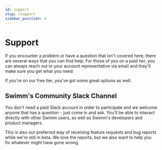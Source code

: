 ```yaml
---
id: support
slug: /support
sidebar_position: 4
---
```



# Support

If you encounter a problem or have a question that isn't covered here, there
are several ways that you can find help. For those of you on a paid tier, you
can always reach out to your account representative via email and they'll
make sure you get what you need.

If you're on our free tier, you've got some great options as well.

## Swimm's Community Slack Channel

You don't need a paid Slack account in order to participate and we welcome anyone
that has a question - just come in and ask. You'll be able to interact directly
with other Swimm users, as well as Swimm's developers and product managers.

This is also our preferred way of receiving feature requests and bug reports while
we're still in beta. We love the reports, but we also want to help you fix whatever
might have gone wrong.

<SwimmLink
  target="slack"
  text="Join us in our Community Slack Channel &raquo;"
  big
/>

<p>&nbsp;</p>
